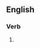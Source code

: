 ==English==

===Verb===
{{en-verb|head=to [[green]]-[[light]]|green-lights|green-lighting|'''[[green-lit]]''' ''or'' '''[[green-lighted]]'''}}

# {{alternative spelling of|greenlight}}